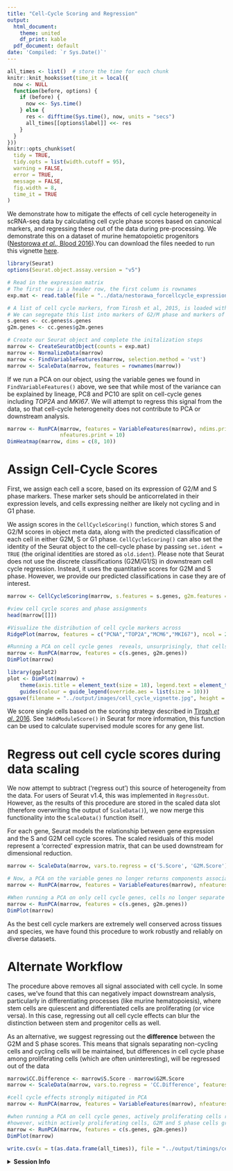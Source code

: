 ```yaml
---
title: "Cell-Cycle Scoring and Regression"
output:
  html_document:
    theme: united
    df_print: kable
  pdf_document: default
date: 'Compiled: `r Sys.Date()`'
---
```


```r
all_times <- list()  # store the time for each chunk
knitr::knit_hooks$set(time_it = local({
  now <- NULL
  function(before, options) {
    if (before) {
      now <<- Sys.time()
    } else {
      res <- difftime(Sys.time(), now, units = "secs")
      all_times[[options$label]] <<- res
    }
  }
}))
knitr::opts_chunk$set(
  tidy = TRUE,
  tidy.opts = list(width.cutoff = 95),
  warning = FALSE,
  error = TRUE,
  message = FALSE,
  fig.width = 8,
  time_it = TRUE
)
```

We demonstrate how to mitigate the effects of cell cycle heterogeneity in scRNA-seq data by calculating cell cycle phase scores based on canonical markers, and regressing these out of the data during pre-processing. We demonstrate this on a dataset of murine hematopoietic progenitors ([Nestorowa *et al*., Blood 2016](http://www.bloodjournal.org/content/early/2016/06/30/blood-2016-05-716480?sso-checked=true)).You can download the files needed to run this vignette [here](https://www.dropbox.com/s/3dby3bjsaf5arrw/cell_cycle_vignette_files.zip?dl=1).

```r
library(Seurat)
options(Seurat.object.assay.version = "v5")

# Read in the expression matrix
# The first row is a header row, the first column is rownames
exp.mat <- read.table(file = "../data/nestorawa_forcellcycle_expressionMatrix.txt", header = TRUE, as.is = TRUE, row.names = 1)

# A list of cell cycle markers, from Tirosh et al, 2015, is loaded with Seurat.
# We can segregate this list into markers of G2/M phase and markers of S phase
s.genes <- cc.genes$s.genes
g2m.genes <- cc.genes$g2m.genes

# Create our Seurat object and complete the initalization steps
marrow <- CreateSeuratObject(counts = exp.mat)
marrow <- NormalizeData(marrow)
marrow <- FindVariableFeatures(marrow, selection.method = 'vst')
marrow <- ScaleData(marrow, features = rownames(marrow))
```

If we run a PCA on our object, using the variable genes we found in `FindVariableFeatures()` above, we see that while most of the variance can be explained by lineage, PC8 and PC10 are split on cell-cycle genes including *TOP2A* and *MKI67*. We will attempt to regress this signal from the data, so that cell-cycle heterogeneity does not contribute to PCA or downstream analysis.

```r
marrow <- RunPCA(marrow, features = VariableFeatures(marrow), ndims.print = 6:10, 
                 nfeatures.print = 10)
DimHeatmap(marrow, dims = c(8, 10))
```

# Assign Cell-Cycle Scores

First, we assign each cell a score, based on its expression of G2/M and S phase markers. These marker sets should be anticorrelated in their expression levels, and cells expressing neither are likely not cycling and in G1 phase.

We assign scores in the `CellCycleScoring()` function, which stores S and G2/M scores in object meta data, along with the predicted classification of each cell in either G2M, S or G1 phase. `CellCycleScoring()` can also set the identity of the Seurat object to the cell-cycle phase by passing `set.ident = TRUE` (the original identities are stored as `old.ident`). Please note that Seurat does not use the discrete classifications (G2M/G1/S) in downstream cell cycle regression. Instead, it uses the quantitative scores for G2M and S phase. However, we provide our predicted classifications in case they are of interest.

```r
marrow <- CellCycleScoring(marrow, s.features = s.genes, g2m.features = g2m.genes, set.ident = TRUE)

#view cell cycle scores and phase assignments
head(marrow[[]])

#Visualize the distribution of cell cycle markers across 
RidgePlot(marrow, features = c("PCNA","TOP2A","MCM6","MKI67"), ncol = 2)

#Running a PCA on cell cycle genes  reveals, unsurprisingly, that cells separate entirely by phase
marrow <- RunPCA(marrow, features = c(s.genes, g2m.genes))
DimPlot(marrow)
```

```r
library(ggplot2)
plot <- DimPlot(marrow) + 
    theme(axis.title = element_text(size = 18), legend.text = element_text(size = 18)) + 
    guides(colour = guide_legend(override.aes = list(size = 10)))
ggsave(filename = "../output/images/cell_cycle_vignette.jpg", height = 7, width = 12, plot = plot, quality = 50)
```

We score single cells based on the scoring strategy described in [Tirosh *et al*. 2016](http://science.sciencemag.org/content/352/6282/189). See `?AddModuleScore()` in Seurat for more information, this function can be used to calculate supervised module scores for any gene list.

# Regress out cell cycle scores during data scaling

We now attempt to subtract ('regress out') this source of heterogeneity from the data. For users of Seurat v1.4, this was implemented in `RegressOut`. However, as the results of this procedure are stored in the scaled data slot (therefore overwriting the output of `ScaleData()`), we now merge this functionality into the `ScaleData()` function itself.

For each gene, Seurat models the relationship between gene expression and the S and G2M cell cycle scores. The scaled residuals of this model represent a 'corrected' expression matrix, that can be used downstream for dimensional reduction.

```r
marrow <- ScaleData(marrow, vars.to.regress = c('S.Score', 'G2M.Score'), features = rownames(marrow))
```

```r
# Now, a PCA on the variable genes no longer returns components associated with cell cycle
marrow <- RunPCA(marrow, features = VariableFeatures(marrow), nfeatures.print = 10)
```

```r
#When running a PCA on only cell cycle genes, cells no longer separate by cell-cycle phase
marrow <- RunPCA(marrow, features = c(s.genes, g2m.genes))
DimPlot(marrow)
```

As the best cell cycle markers are extremely well conserved across tissues and species, we have found this procedure to work robustly and reliably on diverse datasets.

# Alternate Workflow

The procedure above removes all signal associated with cell cycle. In some cases, we've found that this can negatively impact downstream analysis, particularly in differentiating processes (like murine hematopoiesis), where stem cells are quiescent and differentiated cells are proliferating (or vice versa). In this case, regressing out all cell cycle effects can blur the distinction between stem and progenitor cells as well.

As an alternative, we suggest regressing out the **difference** between the G2M and S phase scores. This means that signals separating non-cycling cells and cycling cells will be maintained, but differences in cell cycle phase among proliferating cells (which are often uninteresting), will be regressed out of the data

```r
marrow$CC.Difference <- marrow$S.Score - marrow$G2M.Score
marrow <- ScaleData(marrow, vars.to.regress = 'CC.Difference', features = rownames(marrow))
```

```r
#cell cycle effects strongly mitigated in PCA
marrow <- RunPCA(marrow, features = VariableFeatures(marrow), nfeatures.print = 10)
```

```r
#when running a PCA on cell cycle genes, actively proliferating cells remain distinct from G1 cells
#however, within actively proliferating cells, G2M and S phase cells group together
marrow <- RunPCA(marrow, features = c(s.genes, g2m.genes))
DimPlot(marrow)
```

```r
write.csv(x = t(as.data.frame(all_times)), file = "../output/timings/cell_cycle_vignette_times.csv")
```

<details>
  <summary>**Session Info**</summary>
```r
sessionInfo()
```
</details>
